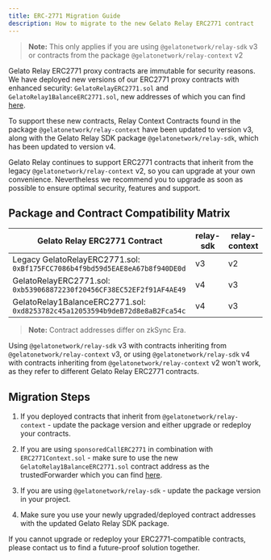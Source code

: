 ```yaml
---
title: ERC-2771 Migration Guide
description: How to migrate to the new Gelato Relay ERC2771 contract
---
```


> **Note:** This only applies if you are using `@gelatonetwork/relay-sdk` v3 or contracts from the package `@gelatonetwork/relay-context` v2

Gelato Relay ERC2771 proxy contracts are immutable for security reasons. We have deployed new versions of our ERC2771 proxy contracts with enhanced security: `GelatoRelayERC2771.sol` and `GelatoRelay1BalanceERC2771.sol`, new addresses of which you can find [here](/relay/additional-resources/supported-networks).

To support these new contracts, Relay Context Contracts found in the package `@gelatonetwork/relay-context` have been updated to version v3, along with the Gelato Relay SDK package `@gelatonetwork/relay-sdk`, which has been updated to version v4.

Gelato Relay continues to support ERC2771 contracts that inherit from the legacy `@gelatonetwork/relay-context` v2, so you can upgrade at your own convenience. Nevertheless we recommend you to upgrade as soon as possible to ensure optimal security, features and support.

## Package and Contract Compatibility Matrix

| Gelato Relay ERC2771 Contract | relay-sdk | relay-context |
|-------------------------------|-----------|---------------|
| Legacy GelatoRelayERC2771.sol: `0xBf175FCC7086b4f9bd59d5EAE8eA67b8f940DE0d` | v3 | v2 |
| GelatoRelayERC2771.sol: `0xb539068872230f20456CF38EC52EF2f91AF4AE49` | v4 | v3 |
| GelatoRelay1BalanceERC2771.sol: `0xd8253782c45a12053594b9deB72d8e8aB2Fca54c` | v4 | v3 |

> **Note:** Contract addresses differ on zkSync Era.

Using `@gelatonetwork/relay-sdk` v3 with contracts inheriting from `@gelatonetwork/relay-context` v3, or using `@gelatonetwork/relay-sdk` v4 with contracts inheriting from `@gelatonetwork/relay-context` v2 won't work, as they refer to different Gelato Relay ERC2771 contracts.

## Migration Steps

1. If you deployed contracts that inherit from `@gelatonetwork/relay-context` - update the package version and either upgrade or redeploy your contracts.

2. If you are using `sponsoredCallERC2771` in combination with `ERC2771Context.sol` - make sure to use the new `GelatoRelay1BalanceERC2771.sol` contract address as the trustedForwarder which you can find [here](/relay/additional-resources/supported-networks).

3. If you are using `@gelatonetwork/relay-sdk` - update the package version in your project.

4. Make sure you use your newly upgraded/deployed contract addresses with the updated Gelato Relay SDK package.

If you cannot upgrade or redeploy your ERC2771-compatible contracts, please contact us to find a future-proof solution together.